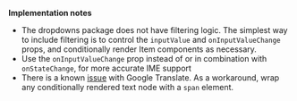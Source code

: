 <!-- markdownlint-disable no-emphasis-as-heading -->

**Implementation notes**

<!-- markdownlint-enable no-emphasis-as-heading -->

- The dropdowns package does not have filtering logic. The simplest way to include filtering is to control
  the `inputValue` and `onInputValueChange` props, and conditionally render Item components as necessary.
- Use the `onInputValueChange` prop instead of or in combination with `onStateChange`, for more accurate IME support
- There is a known [issue](https://github.com/facebook/react/issues/11538#issuecomment-390386520) with
  Google Translate. As a workaround, wrap any conditionally rendered text node with a `span` element.
